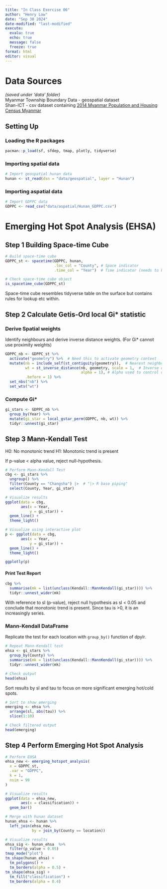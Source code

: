 ```yaml
---
title: "In Class Exercise 06"
author: "Henry Low"
date: "Sep 30 2024"
date-modified: "last-modified"
execute:
  evalu: true
  echo: true
  message: false
  freeze: true
format: html
editor: visual
---
```


# Data Sources

*(saved under 'data' folder)*\
Myanmar Township Boundary Data - geospatial dataset\
Shan-ICT - csv dataset containing [2014 Myanmar Population and Housing Census Myanmar](https://myanmar.unfpa.org/en/publications/2014-population-and-housing-census-myanmar-data-sheet)\

## Setting Up

### Loading the R packages

```r
pacman::p_load(sf, sfdep, tmap, plotly, tidyverse)
```

### Importing spatial data

```r
# Import geospatial hunan data
hunan <- st_read(dsn = "data/geospatial", layer = "Hunan")
```

### Importing aspatial data


```r
# Import GDPPC data
GDPPC <- read_csv("data/aspatial/Hunan_GDPPC.csv")
```

# Emerging Hot Spot Analysis (EHSA)


## Step 1 Building Space-time Cube

```r
# Build space-time cube
GDPPC_st <- spacetime(GDPPC, hunan, 
                      .loc_col = "County", # Space indicator 
                      .time_col = "Year")  # Time indicator (needs to be in discrete integer)

# Check space-time cube object
is_spacetime_cube(GDPPC_st)
```
Space-time cube resembles tidyverse table on the surface but contains rules for lookup etc within.


## Step 2 Calculate Getis-Ord local Gi\* statistic


### Derive Spatial weights

Identify neighbours and derive inverse distance weights. (For Gi\* cannot use proximity weights)

```r
GDPPC_nb <- GDPPC_st %>%
  activate("geometry") %>%  # Need this to activate geometry context
  mutate(nb = include_self(st_contiguity(geometry)),  # Nearest neighbour count
         wt = st_inverse_distance(nb, geometry, scale = 1,  # Inverse distance weight based on nearest neighbour
                                  alpha = 1), # Alpha used to control distance decay
         .before = 1) %>%
  set_nbs("nb") %>%
  set_wts("wt")
```
### Compute Gi\*


```r
gi_stars <- GDPPC_nb %>% 
  group_by(Year) %>% 
  mutate(gi_star = local_gstar_perm(GDPPC, nb, wt)) %>% 
  tidyr::unnest(gi_star)
```

## Step 3 Mann-Kendall Test

H0: No monotonic trend
H1: Monotonic trend is present

If p-value < alpha value, reject null-hypothesis.

```r
# Perform Mann-Kendall Test
cbg <- gi_stars %>% 
  ungroup() %>% 
  filter(County == "Changsha") |>  # "|> R base piping"
  select(County, Year, gi_star)

# Visualize results
ggplot(data = cbg, 
       aes(x = Year, 
           y = gi_star)) +
  geom_line() +
  theme_light()
```
```r
# Visualize using interactive plot
p <- ggplot(data = cbg, 
       aes(x = Year, 
           y = gi_star)) +
  geom_line() +
  theme_light()

ggplotly(p)
```

#### Print Test Report

```r
cbg %>%
  summarise(mk = list(unclass(Kendall::MannKendall(gi_star)))) %>% 
  tidyr::unnest_wider(mk)
```

With reference to sl (p-value), reject null hypothesis as sl < 0.05 and conclude that monotonic trend is present.
Since tau is >0, it is an increasingly series.

### Mann-Kendall DataFrame

Replicate the test for each location with `group_by()` function of dpylr.

```r
# Repeat Mann-Kendall test
ehsa <- gi_stars %>%
  group_by(County) %>%
  summarise(mk = list(unclass(Kendall::MannKendall(gi_star)))) %>%
  tidyr::unnest_wider(mk)

# Check output
head(ehsa)
```

Sort results by sl and tau to focus on more significant emerging hot/cold spots.

```r
# Sort to show emerging 
emerging <- ehsa %>% 
  arrange(sl, abs(tau)) %>% 
  slice(1:10)

# Check filtered output
head(emerging)
```




## Step 4 Perform Emerging Hot Spot Analysis


```r
# Perform EHSA
ehsa_new <- emerging_hotspot_analysis(
  x = GDPPC_st, 
  .var = "GDPPC", 
  k = 1, 
  nsim = 99
)

# Visualize results
ggplot(data = ehsa_new,
       aes(x = classification)) +
  geom_bar()
```


```r
# Merge with hunan dataset
hunan_ehsa <- hunan %>%
  left_join(ehsa_new,
            by = join_by(County == location))

```


```r
# Visualize results 
ehsa_sig <- hunan_ehsa  %>%
  filter(p_value < 0.05)
tmap_mode("plot")
tm_shape(hunan_ehsa) +
  tm_polygons() +
  tm_borders(alpha = 0.5) +
tm_shape(ehsa_sig) +
  tm_fill("classification") + 
  tm_borders(alpha = 0.4)
```


